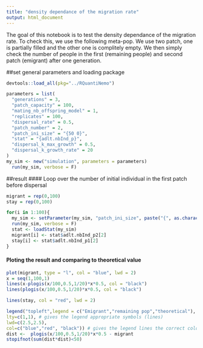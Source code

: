 ```yaml
---
title: "density dependance of the migration rate"
output: html_document
---
```


The goal of this notebook is to test the density dependance of the migration rate. To check this, we use the following meta-pop. We use two patch, one is partially filled and the other one is complitely empty. We then simply check the number of people in the first (remaining people) and second patch (emigrant) after one generation.

##set general parameters and loading package
```r
devtools::load_all(pkg="../RQuantiNemo")
```


```r
parameters = list(
  "generations" = 3,
  "patch_capacity" = 100,
  "mating_nb_offspring_model" = 1,
  "replicates" = 100,
  "dispersal_rate" = 0.5,
  "patch_number" = 2,
  "patch_ini_size" = "{50 0}",
  "stat" = "{adlt.nbInd_p}",
  "dispersal_k_max_growth" = 0.5,
  "dispersal_k_growth_rate" = 20
)
my_sim <- new("simulation", parameters = parameters)
  run(my_sim, verbose = F)
```

##result
#### Loop over the number of initial individual in the first patch before dispersal
```r
migrant = rep(0,100)
stay = rep(0,100)

for(i in 1:100){
  my_sim <- setParameter(my_sim, "patch_ini_size", paste("{", as.character(i)," 0}", collapse = ""))
  run(my_sim, verbose = F)
  stat <- loadStat(my_sim)
  migrant[i] <- stat$adlt.nbInd_p2[2]
  stay[i] <- stat$adlt.nbInd_p1[2]
}
```

#### Ploting the result and comparing to theoretical value
```r
plot(migrant, type = "l", col = "blue", lwd = 2)
x = seq(1,100,1)
lines(x-plogis(x/100,0.5,1/20)*x*0.5, col = "black")
lines(plogis(x/100,0.5,1/20)*x*0.5, col = "black")

lines(stay, col = "red", lwd = 2)

legend("topleft",legend = c("Emigrant","remaining pop","theoretical"),
lty=c(1,1), # gives the legend appropriate symbols (lines)
lwd=c(2.5,2.5),
col=c("blue","red", "black")) # gives the legend lines the correct color and width
dist <-  plogis(x/100,0.5,1/20)*x*0.5 - migrant
stopifnot(sum(dist*dist)<50)

```
  
  